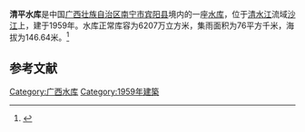 {{Infobox Reservoir 
|name = 清平水库
|nickname = 
|image = 
|image_caption = 
|map = 
|map_caption = 
|pushpin_map = 
|pushpin_map_caption = 
|code = 
|class = 
|location_of_reservoir = [[广西壮族自治区|广西壮族自治区]][[南宁市|南宁市]][[宾阳县|宾阳县]]
|location_of_dam = 
|inflow = 
|outflow = 
|catchment_area = 76
|reservoir_area = 
|mean_depth = 
|maximum_depth = 
|flood_level = 
|normal_water_level = 
|dead_water_level = 
|water_quality = 
|island = 
|maximum_storage_capacity = 
|normal_storage_capacity = 6207万
|dead_storage_capacity = 
|type_of_dam = 
|elevation_of_dam = 
|height_of_dam = 
|length_of_dam = 
|width_of_dam = 
|installed_capacity = 
|irrigated_area =
|start = 
|complete = 1959年
|cost = 
|emigrate = 
|latd = 
|latm = 
|lats = 
|latNS = 
|longd = 
|longm = 
|longs = 
|longEW = 
|website = 
|footnotes = 
}}
'''清平水库'''是中国[[广西壮族自治区|广西壮族自治区]][[南宁市|南宁市]][[宾阳县|宾阳县]]境内的一座[[水库|水库]]，位于[[清水江|清水江]]流域[[沙江|沙江]]上，建于1959年。水库正常库容为6207万立方米，集雨面积为76平方千米，海拔为146.64米。<ref>{{cite web|url=http://brim.ihb.ac.cn/12/CN/12.asp |title=中国大中型水库基本特征数据库 |work=中国生物多样性信息系统内陆水体生物学分部 |deadurl=yes |archiveurl=https://web.archive.org/web/20120402061833/http://brim.ihb.ac.cn/12/CN/12.asp |archivedate=2012-04-02 }}</ref>
== 参考文献 ==
{{Reflist}}

{{广西小作品}}

[[Category:广西水库|Category:广西水库]]
[[Category:1959年建築|Category:1959年建築]]